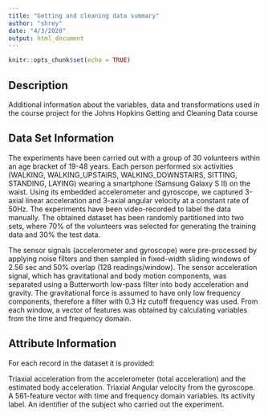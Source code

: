 ```yaml
---
title: "Getting and cleaning data summary"
author: "shrey"
date: "4/3/2020"
output: html_document
---
```


```r
knitr::opts_chunk$set(echo = TRUE)
```

## Description
Additional information about the variables, data and transformations used in the course project for the Johns Hopkins Getting and Cleaning Data course

## Data Set Information
The experiments have been carried out with a group of 30 volunteers within an age bracket of 19-48 years. Each person performed six activities (WALKING, WALKING_UPSTAIRS, WALKING_DOWNSTAIRS, SITTING, STANDING, LAYING) wearing a smartphone (Samsung Galaxy S II) on the waist. Using its embedded accelerometer and gyroscope, we captured 3-axial linear acceleration and 3-axial angular velocity at a constant rate of 50Hz. The experiments have been video-recorded to label the data manually. The obtained dataset has been randomly partitioned into two sets, where 70% of the volunteers was selected for generating the training data and 30% the test data.

The sensor signals (accelerometer and gyroscope) were pre-processed by applying noise filters and then sampled in fixed-width sliding windows of 2.56 sec and 50% overlap (128 readings/window). The sensor acceleration signal, which has gravitational and body motion components, was separated using a Butterworth low-pass filter into body acceleration and gravity. The gravitational force is assumed to have only low frequency components, therefore a filter with 0.3 Hz cutoff frequency was used. From each window, a vector of features was obtained by calculating variables from the time and frequency domain.

## Attribute Information
For each record in the dataset it is provided:

Triaxial acceleration from the accelerometer (total acceleration) and the estimated body acceleration.
Triaxial Angular velocity from the gyroscope.
A 561-feature vector with time and frequency domain variables.
Its activity label.
An identifier of the subject who carried out the experiment.

